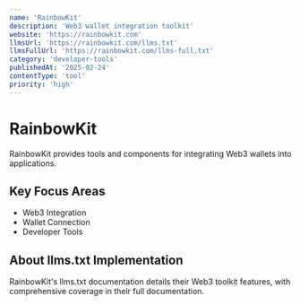 ```yaml
---
name: 'RainbowKit'
description: 'Web3 wallet integration toolkit'
website: 'https://rainbowkit.com'
llmsUrl: 'https://rainbowkit.com/llms.txt'
llmsFullUrl: 'https://rainbowkit.com/llms-full.txt'
category: 'developer-tools'
publishedAt: '2025-02-24'
contentType: 'tool'
priority: 'high'
---
```


# RainbowKit

RainbowKit provides tools and components for integrating Web3 wallets into applications.

## Key Focus Areas

- Web3 Integration
- Wallet Connection
- Developer Tools

## About llms.txt Implementation

RainbowKit's llms.txt documentation details their Web3 toolkit features, with comprehensive coverage in their full documentation.

